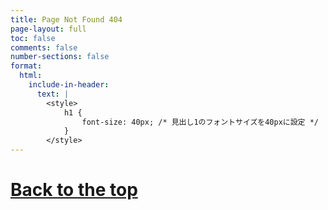 ```yaml
---
title: Page Not Found 404
page-layout: full
toc: false
comments: false
number-sections: false
format:
  html:
    include-in-header:
      text: | 
        <style>
            h1 {
                font-size: 40px; /* 見出し1のフォントサイズを40pxに設定 */
            }
        </style>
---
```


# [Back to the top](index.qmd)